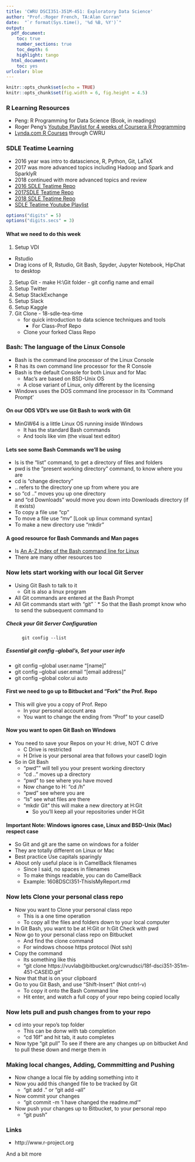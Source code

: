 ---
title: 'CWRU DSCI351-351M-451: Exploratory Data Science'
author: "Prof.:Roger French, TA:Alan Curran"
date:  "`r format(Sys.time(), '%d %B, %Y')`"
output: 
  pdf_document:
    toc: true
    number_sections: true
    toc_depth: 6
    highlight: tango
  html_document:
    toc: yes
urlcolor: blue
---

 \setcounter{section}{1}
 \setcounter{subsection}{2}
 \setcounter{subsubsection}{0}

```{r setup, include=FALSE}
knitr::opts_chunk$set(echo = TRUE)
knitr::opts_chunk$set(fig.width = 6, fig.height = 4.5) 
```
 
 <!-- 
 How to make comments inside Rmarkdown
-->

<!-- Or on a single line like this -->
 
 
### R Learning Resources

  * Peng: R Programming for Data Science (Book, in readings)
  * Roger Peng's [Youtube Playlist for 4 weeks of Coursera R Programming](https://www.youtube.com/playlist?list=PLjTlxb-wKvXNSDfcKPFH2gzHGyjpeCZmJ)
  - [Lynda.com R Courses](https://www.lynda.com/R-training-tutorials/1570-0.html) through CWRU
  
  
### SDLE Teatime Learning

  - 2016 year was intro to datascience, R, Python, Git, LaTeX
  - 2017 was more advanced topics including Hadoop and Spark and SparklyR
  - 2018 continued with more advanced topics and review
  - [2016 SDLE Teatime Repo](https://bitbucket.org/cwrudsci/16-sdle-teatime) 
  - [2017SDLE Teatime Repo](https://bitbucket.org/cwrudsci/17-sdle-teatime) 
  - [2018 SDLE Teatime Repo](https://bitbucket.org/cwrudsci/18-sdle-teatime/)
  - [SDLE Teatime Youtube Playlist](https://www.youtube.com/channel/UCer8o-Bxh-xef_6Kdmq4Kvg)
 
```{r,echo=FALSE,message=FALSE}
options("digits" = 5)
options("digits.secs" = 3)
```

#### What we need to do this week

  1. Setup VDI
   - Rstudio
   - Drag icons of R, Rstudio, Git Bash, Spyder, Jupyter Notebook, HipChat to desktop 
  2. Setup Git
    - make H:\\Git folder
    - git config name and email
  3. Setup Twitter
  4. Setup StackExchange
  5. Setup Slack
  6. Setup Kaggle
  8. Git Clone
    - 18-sdle-tea-time
      - for quick introduction to data science techniques and tools
    - For Class-Prof Repo
      - Clone your forked Class Repo
      
 
### Bash: The language of the Linux Console
 
  * Bash is the command line processor of the Linux Console
  * R has its own command line processor for the R Console
  * Bash is the default Console for both Linux and for Mac
    + Mac's are based on BSD-Unix OS
    + A close variant of Linux, only different by the licensing
  * Windows uses the DOS command line processor in its 'Command Prompt'

 
#### On our ODS VDI's we use Git Bash to work with Git

  * MinGW64 is a little Linux OS running inside Windows
    + It has the standard Bash commands
    + And tools like vim (the visual text editor)
    
#### Lets see some Bash Commands we'll be using

  * ls is the "list" command, to get a directory of files and folders
  * pwd is the "present working directory" command, to know where you are
  * cd is "change directory" 
  * .. refers to the directory one up from where you are
  * so "cd .." moves you up one directory
  * and "cd Downloads" would move you down into Downloads directory (if it exists)
  * To copy a file use "cp"
  * To move a file use "mv"  [Look up linux command syntax]
  * To make a new directory use "mkdir"
    
#### A good resource for Bash Commands and Man pages

  * Is [An A-Z Index of the Bash command line for Linux](http://ss64.com/bash/)
  * There are many other resources too

### Now lets start working with our local Git Server

  * Using Git Bash to talk to it
    * Git is also a linux program 
  * All Git commands are entered at the Bash Prompt
  * All Git commands start with "git "
 ` * So that the Bash prompt know who to send the subsequent command to
    
##### Check your Git Server Configuration
          
          git config --list

##### Essential git config --global's, Set your user info

  - git config --global user.name "[name]"
  - git config --global user.email "[email address]"
  - git config --global color.ui auto

#### First we need to go up to Bitbucket and "Fork" the Prof. Repo

  * This will give you a copy of Prof. Repo
    * In your personal account area
    * You want to change the ending from "Prof" to your caseID
    
#### Now you want to open Git Bash on Windows

  * You need to save your Repos on your H: drive, NOT C drive
    * C Drive is restricted
    * H Drive is your personal area that follows your caseID login
  * So in Git Bash
    * "pwd"" will tell you your present working directory
    * "cd .." moves up a directory
    * "pwd" to see where you have moved
    * Now change to H: "cd /h"
    * "pwd" see where you are
    * "ls" see what files are there
    * "mkdir Git"  this will make a new directory at H:Git
      + So you'll keep all your repositories under H:Git

#### Important Note: Windows ignores case, Linux and BSD-Unix (Mac) respect case

  * So Git and git are the same on windows for a folder
  * They are totally different on Linux or Mac
  * Best practice Use capitals sparingly
  * About only useful place is in CamelBack filenames
    * Since I said, no spaces in filenames
    * To make things readable, you can do CamelBack
    * Example: 1608DSCI351-ThisIsMyReport.rmd
    
### Now lets Clone your personal class repo    
    
  * Now you want to Clone your personal class repo
    * This is a one time operation
    * To copy all the files and folders down to your local computer
  * In Git Bash, you want to be at H:Git or h:Git
    Check with pwd
  * Now go to your personal class repo on Bitbucket
    * And find the clone command
    * For windows choose https protocol (Not ssh)
  * Copy the command
    * Its something like this 
    * "git clone https://vuvlab@bitbucket.org/cwrudsci/18f-dsci351-351m-451-CASEID.git"
  * Now that that is on your clipboard
  * Go to you Git Bash, and use "Shift-Insert" (Not cntrl-v)
    * To copy it onto the Bash Command line
    * Hit enter, and watch a full copy of your repo being copied locally
    
### Now lets pull and push changes from to your repo

  * cd into your repo's top folder
    * This can be donw with tab completion
    * "cd 16f" and hit tab, it auto completes
  * Now type "git pull" To see if there are any changes up on bitbucket
    And to pull these down and merge them in

### Making local changes, Adding, Commmitting and Pushing

  * Now change a local file by adding something into it
  * Now you add this changed file to be tracked by Git
    * "git add ." or "git add --all"
  * Now commit your changes
    * "git commit -m 'I have changed the readme.md' "
  * Now push your changes up to Bitbucket, to your personal repo
    * "git push"
    
### Links
 
  - http://www.r-project.org 
  
  And a bit more


